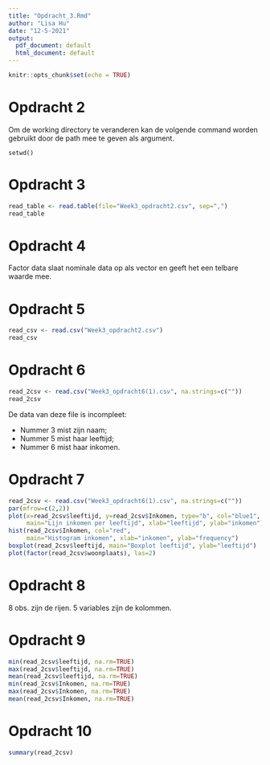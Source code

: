 ```yaml
---
title: "Opdracht_3.Rmd"
author: "Lisa Hu"
date: "12-5-2021"
output:
  pdf_document: default
  html_document: default
---
```


```r
knitr::opts_chunk$set(echo = TRUE)
```

# Opdracht 2
Om de working directory te veranderen kan de volgende command worden gebruikt door de path mee te geven als argument.
```
setwd()
```

# Opdracht 3
```r
read_table <- read.table(file="Week3_opdracht2.csv", sep=",")
read_table
```
# Opdracht 4
Factor data slaat nominale data op als vector en geeft het een telbare waarde mee. 

# Opdracht 5
```r
read_csv <- read.csv("Week3_opdracht2.csv")
read_csv
```

# Opdracht 6
```r
read_2csv <- read.csv("Week3_opdracht6(1).csv", na.strings=c(""))
read_2csv
```

De data van deze file is incompleet:

- Nummer 3 mist zijn naam;
- Nummer 5 mist haar leeftijd;
- Nummer 6 mist haar inkomen.

# Opdracht 7
```r
read_2csv <- read.csv("Week3_opdracht6(1).csv", na.strings=c(""))
par(mfrow=c(2,2))
plot(x=read_2csv$leeftijd, y=read_2csv$Inkomen, type="b", col="blue1",
     main="Lijn inkomen per leeftijd", xlab="leeftijd", ylab="inkomen")
hist(read_2csv$Inkomen, col="red", 
     main="Histogram inkomen", xlab="inkomen", ylab="frequency")
boxplot(read_2csv$leeftijd, main="Boxplot leeftijd", ylab="leeftijd")
plot(factor(read_2csv$woonplaats), las=2)
```

# Opdracht 8
8 obs. zijn de rijen.
5 variables zijn de kolommen.

# Opdracht 9
```r
min(read_2csv$leeftijd, na.rm=TRUE)
max(read_2csv$leeftijd, na.rm=TRUE)
mean(read_2csv$leeftijd, na.rm=TRUE)
min(read_2csv$Inkomen, na.rm=TRUE)
max(read_2csv$Inkomen, na.rm=TRUE)
mean(read_2csv$Inkomen, na.rm=TRUE)
```

# Opdracht 10
```r
summary(read_2csv)
```